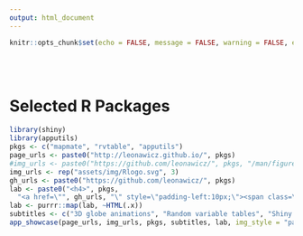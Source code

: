 ```yaml
---
output: html_document
---
```


```r
knitr::opts_chunk$set(echo = FALSE, message = FALSE, warning = FALSE, error = FALSE, tidy = TRUE)
```

<br><br>

# Selected R Packages

```r
library(shiny)
library(apputils)
pkgs <- c("mapmate", "rvtable", "apputils")
page_urls <- paste0("http://leonawicz.github.io/", pkgs)
#img_urls <- paste0("https://github.com/leonawicz/", pkgs, "/man/figures/pkg_icon.svg")
img_urls <- rep("assets/img/Rlogo.svg", 3)
gh_urls <- paste0("https://github.com/leonawicz/", pkgs)
lab <- paste0("<h4>", pkgs,
  "<a href=\"", gh_urls, "\" style=\"padding-left:10px;\"><span class=\"fa fa-github fa-lg\"></span></a></h4>")
lab <- purrr::map(lab, ~HTML(.x))
subtitles <- c("3D globe animations", "Random variable tables", "Shiny app utilities")
app_showcase(page_urls, img_urls, pkgs, subtitles, lab, img_style = "padding:10px;", new_window = FALSE)
```
